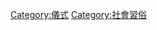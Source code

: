 {{catmore}}
{{Commonscat|Rites of passage}}

[[Category:儀式|Category:儀式]]
[[Category:社會習俗|Category:社會習俗]]